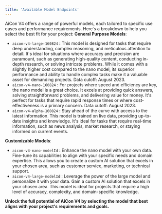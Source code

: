 ```yaml
---
title: 'Available Model Endpoints'
---
```

AiCon V4 offers a range of powerful models, each tailored to specific use cases and performance requirements. Here's a breakdown to help you select the best fit for your project:
**General Purpose Models**:
* `aicon-v4-large-160824` : This model is designed for tasks that require deep understanding, complex reasoning, and meticulous attention to detail. It's ideal for situations where accuracy and precision are paramount, such as generating high-quality content, conducting in-depth research, or solving intricate problems. While it comes with a slightly higher cost compared to the nano model, its superior performance and ability to handle complex tasks make it a valuable asset for demanding projects. Data cutoff: August 2023.
* `aicon-v4-nano-160824` : For projects where speed and efficiency are key, the nano model is a great choice. It excels at providing quick answers, solving straightforward problems, and delivering value for money. It's perfect for tasks that require rapid response times or where cost-effectiveness is a primary concern. Data cutoff: August 2023.
* `aicon-v4-alpha-160824` : Stay ahead of the curve with access to the latest information. This model is trained on live data, providing up-to-date insights and knowledge. It's ideal for tasks that require real-time information, such as news analysis, market research, or staying informed on current events.

**Customizable Models**:
* `aicon-v4-nano-modelId` : Enhance the nano model with your own data. Fine-tune its capabilities to align with your specific needs and domain expertise. This allows you to create a custom AI solution that excels in your chosen area, such as customer service, marketing, or technical support.
* `aicon-v4-large-modelId` : Leverage the power of the large model and personalize it with your data. Gain a custom AI solution that excels in your chosen area. This model is ideal for projects that require a high level of accuracy, complexity, and domain-specific knowledge.

**Unlock the full potential of AiCon V4 by selecting the model that best aligns with your project's requirements and goals.**

